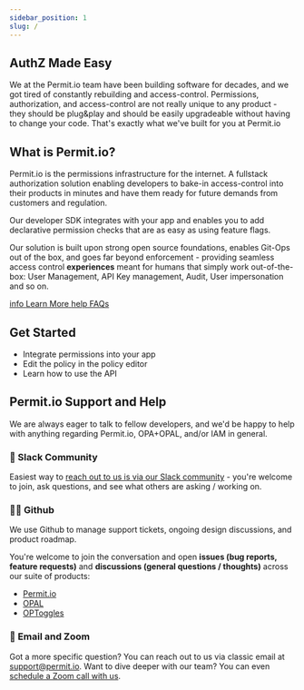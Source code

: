 ```yaml
---
sidebar_position: 1
slug: /
---
```


## AuthZ Made Easy

We at the Permit.io team have been building software for decades,
and we got tired of constantly rebuilding and access-control.
Permissions, authorization, and access-control are not really unique to any product -
they should be plug&amp;play and should be easily upgradeable without having to change your code.
That's exactly what we've built for you at Permit.io

## What is Permit.io?

Permit.io is the permissions infrastructure for the internet.
A fullstack authorization solution enabling developers to bake-in access-control into their products
in minutes and have them ready for future demands from customers and regulation.

Our developer SDK integrates with your app and enables you to add declarative permission
checks that are as easy as using feature flags.

Our solution is built upon strong open source foundations, enables Git-Ops out of the box,
and goes far beyond enforcement - providing seamless access control **experiences** meant
for humans that simply work out-of-the-box: User Management, API Key management, Audit, User impersonation and so on.

<div className="bullet-links">
  <a className="info-link" href="overview/what-is-permitio">
    <span className="material-icons md-18">info</span>
    <span>Learn More</span>
  </a>
  <a className="question-link" href="overview/faq">
    <span className="material-icons md-18">help</span>
    <span>FAQs</span>
  </a>
</div>

## Get Started

- Integrate permissions into your app
- Edit the policy in the policy editor
- Learn how to use the API

## Permit.io Support and Help

We are always eager to talk to fellow developers, and we'd be happy to help with anything regarding Permit.io, OPA+OPAL, and/or IAM in general.

### 💬 Slack Community

Easiest way to [reach out to us is via our Slack community](https://bit.ly/opal-slack) - you're welcome to join, ask questions, and see what others are asking / working on.

### 👩‍💻 Github

We use Github to manage support tickets, ongoing design discussions, and product roadmap.

You're welcome to join the conversation and open **issues (bug reports, feature requests)** and **discussions (general questions / thoughts)** across our suite of products:

- [Permit.io](https://github.com/permitio)
- [OPAL](https://github.com/permitio/opal)
- [OPToggles](https://github.com/permitio/OPToggles)

### 📧 Email and Zoom

Got a more specific question? You can reach out to us via classic email at [support@permit.io](mailto:support@permit.io).
Want to dive deeper with our team? You can even [schedule a Zoom call with us](https://calendly.com/permitio/meeting).

<head>
  <title>Permit.io | Docs</title>
</head>
